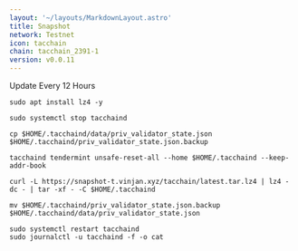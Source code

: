 ```yaml
---
layout: '~/layouts/MarkdownLayout.astro'
title: Snapshot
network: Testnet
icon: tacchain
chain: tacchain_2391-1
version: v0.0.11
---
```

Update Every 12 Hours

```
sudo apt install lz4 -y
```
```
sudo systemctl stop tacchaind
```
```
cp $HOME/.tacchaind/data/priv_validator_state.json $HOME/.tacchaind/priv_validator_state.json.backup
```
```
tacchaind tendermint unsafe-reset-all --home $HOME/.tacchaind --keep-addr-book
```
```
curl -L https://snapshot-t.vinjan.xyz/tacchain/latest.tar.lz4 | lz4 -dc - | tar -xf - -C $HOME/.tacchaind
```
```
mv $HOME/.tacchaind/priv_validator_state.json.backup $HOME/.tacchaind/data/priv_validator_state.json
```
```
sudo systemctl restart tacchaind
sudo journalctl -u tacchaind -f -o cat
```
